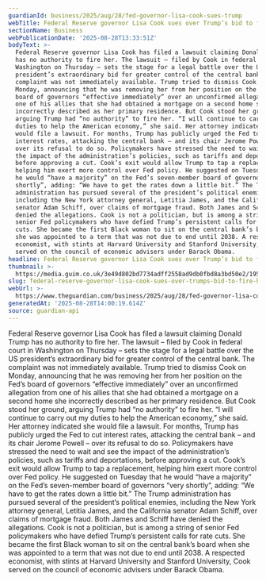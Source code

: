 ```yaml
---
guardianId: business/2025/aug/28/fed-governor-lisa-cook-sues-trump
webTitle: Federal Reserve governor Lisa Cook sues over Trump’s bid to fire her
sectionName: Business
webPublicationDate: '2025-08-28T13:33:51Z'
bodyText: >-
  Federal Reserve governor Lisa Cook has filed a lawsuit claiming Donald Trump
  has no authority to fire her. The lawsuit – filed by Cook in federal court in
  Washington on Thursday – sets the stage for a legal battle over the US
  president’s extraordinary bid for greater control of the central bank. The
  complaint was not immediately available. Trump tried to dismiss Cook on
  Monday, announcing that he was removing her from her position on the Fed’s
  board of governors “effective immediately” over an unconfirmed allegation from
  one of his allies that she had obtained a mortgage on a second home she
  incorrectly described as her primary residence. But Cook stood her ground,
  arguing Trump had “no authority” to fire her. “I will continue to carry out my
  duties to help the American economy,” she said. Her attorney indicated she
  would file a lawsuit. For months, Trump has publicly urged the Fed to cut
  interest rates, attacking the central bank – and its chair Jerome Powell –
  over its refusal to do so. Policymakers have stressed the need to wait and see
  the impact of the administration’s policies, such as tariffs and deportations,
  before approving a cut. Cook’s exit would allow Trump to tap a replacement,
  helping him exert more control over Fed policy. He suggested on Tuesday that
  he would “have a majority” on the Fed’s seven-member board of governors “very
  shortly”, adding: “We have to get the rates down a little bit.” The Trump
  administration has pursued several of the president’s political enemies,
  including the New York attorney general, Letitia James, and the California
  senator Adam Schiff, over claims of mortgage fraud. Both James and Schiff have
  denied the allegations. Cook is not a politician, but is among a string of
  senior Fed policymakers who have defied Trump’s persistent calls for rate
  cuts. She became the first Black woman to sit on the central bank’s board when
  she was appointed to a term that was not due to end until 2038. A respected
  economist, with stints at Harvard University and Stanford University, Cook
  served on the council of economic advisers under Barack Obama.
headline: Federal Reserve governor Lisa Cook sues over Trump’s bid to fire her
thumbnail: >-
  https://media.guim.co.uk/3e49d802bd7734adff2558ad9db0fbd8a3bd50e2/195_0_1954_1563/500.jpg
slug: federal-reserve-governor-lisa-cook-sues-over-trumps-bid-to-fire-her
webUrl: >-
  https://www.theguardian.com/business/2025/aug/28/fed-governor-lisa-cook-sues-trump
generatedAt: '2025-08-28T14:00:19.614Z'
source: guardian-api
---
```

Federal Reserve governor Lisa Cook has filed a lawsuit claiming Donald Trump has no authority to fire her. The lawsuit – filed by Cook in federal court in Washington on Thursday – sets the stage for a legal battle over the US president’s extraordinary bid for greater control of the central bank. The complaint was not immediately available. Trump tried to dismiss Cook on Monday, announcing that he was removing her from her position on the Fed’s board of governors “effective immediately” over an unconfirmed allegation from one of his allies that she had obtained a mortgage on a second home she incorrectly described as her primary residence. But Cook stood her ground, arguing Trump had “no authority” to fire her. “I will continue to carry out my duties to help the American economy,” she said. Her attorney indicated she would file a lawsuit. For months, Trump has publicly urged the Fed to cut interest rates, attacking the central bank – and its chair Jerome Powell – over its refusal to do so. Policymakers have stressed the need to wait and see the impact of the administration’s policies, such as tariffs and deportations, before approving a cut. Cook’s exit would allow Trump to tap a replacement, helping him exert more control over Fed policy. He suggested on Tuesday that he would “have a majority” on the Fed’s seven-member board of governors “very shortly”, adding: “We have to get the rates down a little bit.” The Trump administration has pursued several of the president’s political enemies, including the New York attorney general, Letitia James, and the California senator Adam Schiff, over claims of mortgage fraud. Both James and Schiff have denied the allegations. Cook is not a politician, but is among a string of senior Fed policymakers who have defied Trump’s persistent calls for rate cuts. She became the first Black woman to sit on the central bank’s board when she was appointed to a term that was not due to end until 2038. A respected economist, with stints at Harvard University and Stanford University, Cook served on the council of economic advisers under Barack Obama.
